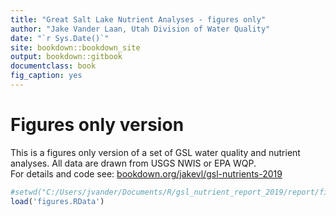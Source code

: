 ```yaml
--- 
title: "Great Salt Lake Nutrient Analyses - figures only"
author: "Jake Vander Laan, Utah Division of Water Quality"
date: "`r Sys.Date()`"
site: bookdown::bookdown_site
output: bookdown::gitbook
documentclass: book
fig_caption: yes
---
```


# Figures only version {-}
This is a figures only version of a set of GSL water quality and nutrient analyses. All data are drawn from USGS NWIS or EPA WQP.  
For details and code see: [bookdown.org/jakevl/gsl-nutrients-2019](https://bookdown.org/jakevl/gsl-nutrients-2019/){target="_blank"}

```r
#setwd("C:/Users/jvander/Documents/R/gsl_nutrient_report_2019/report/figures-all")
load('figures.RData')
```

